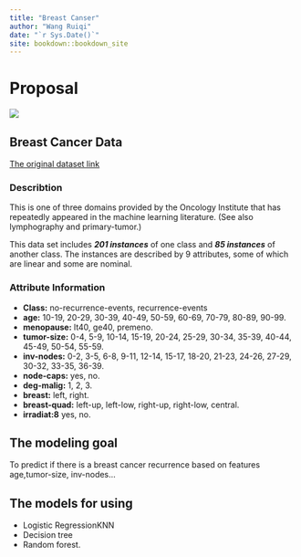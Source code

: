 ```yaml
--- 
title: "Breast Canser"
author: "Wang Ruiqi"
date: "`r Sys.Date()`"
site: bookdown::bookdown_site
---
```


# Proposal
 ![](1.jpg)

## Breast Cancer Data
[The original dataset link](https://archive.ics.uci.edu/ml/datasets/Breast+Cancer)

### Describtion 

This is one of three domains provided by the Oncology Institute that has repeatedly appeared in the machine learning literature. (See also lymphography and primary-tumor.)

This data set includes ***201 instances*** of one class and ***85 instances*** of another class.  The instances are described by 9 attributes, some of which are linear and some are nominal. 

###  Attribute Information

* **Class:** no-recurrence-events, recurrence-events
* **age:** 10-19, 20-29, 30-39, 40-49, 50-59, 60-69, 70-79, 80-89, 90-99.
* **menopause:** lt40, ge40, premeno.
* **tumor-size:** 0-4, 5-9, 10-14, 15-19, 20-24, 25-29, 30-34, 35-39, 40-44, 45-49, 50-54, 55-59.
* **inv-nodes:** 0-2, 3-5, 6-8, 9-11, 12-14, 15-17, 18-20, 21-23, 24-26, 27-29, 30-32, 33-35, 36-39.
* **node-caps:** yes, no.
* **deg-malig:** 1, 2, 3.
* **breast:** left, right.
* **breast-quad:** left-up, left-low, right-up,	right-low, central.
* **irradiat:8**	yes, no.


## The modeling goal
To predict if there is a breast cancer recurrence based on features age,tumor-size, inv-nodes...

## The models for using
* Logistic RegressionKNN
* Decision tree
* Random forest.